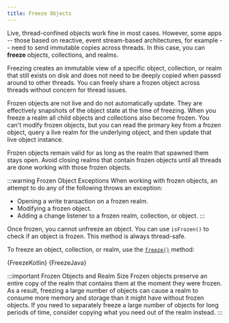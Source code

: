 ```yaml
---
title: Freeze Objects
---
```



Live, thread-confined objects work fine in most cases.
However, some apps -- those based on reactive, event
stream-based architectures, for example -- need to send
immutable copies across threads. In this case,
you can **freeze** objects, collections, and realms.

Freezing creates an immutable view of a specific object,
collection, or realm that still exists on disk and does not
need to be deeply copied when passed around to other
threads. You can freely share a frozen object across threads
without concern for thread issues.

Frozen objects are not live and do not automatically update. They are
effectively snapshots of the object state at the time of freezing. When
you freeze a realm all child objects and collections also become
frozen. You can't modify frozen objects, but you can read the primary
key from a frozen object, query a live realm for the underlying
object, and then update that live object instance.

Frozen objects remain valid for as long as the realm that
spawned them stays open. Avoid closing realms that contain frozen
objects until all threads are done working with those frozen objects.

:::warning Frozen Object Exceptions
When working with frozen objects, an attempt to do any of
the following throws an exception:

- Opening a write transaction on a frozen realm.
- Modifying a frozen object.
- Adding a change listener to a frozen realm, collection, or object.
  :::

Once frozen, you cannot unfreeze an object. You
can use `isFrozen()` to check if an object is frozen.
This method is always thread-safe.

To freeze an object, collection, or realm, use the
[`freeze()`](https://www.mongodb.com/docs/realm-sdks/java/latest/io/realm/RealmObject.html#freeze--)
method:

<Tabs groupId="java-sdk-languages">
  <TabItem value="kotlin" label="Kotlin">
    <CodeBlock language="kotlin">{FreezeKotlin}</CodeBlock>
  </TabItem>
  <TabItem value="java" label="Java">
    <CodeBlock language="java">{FreezeJava}</CodeBlock>
  </TabItem>
</Tabs>

:::important Frozen Objects and Realm Size
Frozen objects preserve an entire copy of the realm that contains
them at the moment they were frozen. As a result, freezing a large
number of objects can cause a realm to consume more memory and
storage than it might have without frozen objects. If you need to
separately freeze a large number of objects for long periods of time,
consider copying what you need out of the realm instead.
:::
